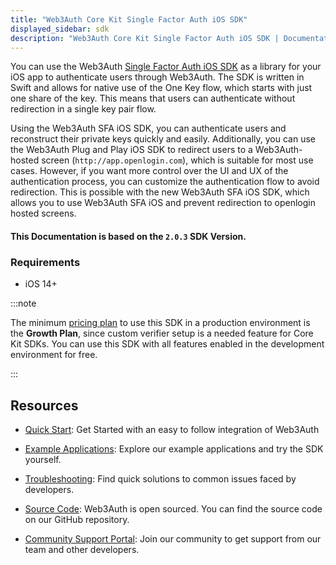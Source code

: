 ```yaml
---
title: "Web3Auth Core Kit Single Factor Auth iOS SDK"
displayed_sidebar: sdk
description: "Web3Auth Core Kit Single Factor Auth iOS SDK | Documentation - Web3Auth"
---
```


You can use the Web3Auth [Single Factor Auth iOS SDK](https://github.com/Web3Auth/single-factor-auth-swift) as a library for your iOS app to
authenticate users through Web3Auth. The SDK is written in Swift and allows for native use of the One Key flow, which starts with just one share of
the key. This means that users can authenticate without redirection in a single key pair flow.

Using the Web3Auth SFA iOS SDK, you can authenticate users and reconstruct their private keys quickly and easily. Additionally, you can use the
Web3Auth Plug and Play iOS SDK to redirect users to a Web3Auth-hosted screen (`http://app.openlogin.com`), which is suitable for most use cases.
However, if you want more control over the UI and UX of the authentication process, you can customize the authentication flow to avoid redirection.
This is possible with the new Web3Auth SFA iOS SDK, which allows you to use Web3Auth SFA iOS and prevent redirection to openlogin hosted screens.

#### This Documentation is based on the `2.0.3` SDK Version.

### Requirements

- iOS 14+

:::note

The minimum [pricing plan](https://web3auth.io/pricing.html) to use this SDK in a production environment is the **Growth Plan**, since custom verifier
setup is a needed feature for Core Kit SDKs. You can use this SDK with all features enabled in the development environment for free.

:::

## Resources

- [Quick Start](/quick-start?product=Core+Kit&sdk=Single+Factor+Auth+iOS+SDK): Get Started with an easy to follow integration of Web3Auth

- [Example Applications](/examples?product=Core+Kit&sdk=Single+Factor+Auth+iOS+SDK): Explore our example applications and try the SDK yourself.

- [Troubleshooting](/troubleshooting): Find quick solutions to common issues faced by developers.

- [Source Code](https://github.com/Web3Auth/single-factor-auth-swift): Web3Auth is open sourced. You can find the source code on our GitHub
  repository.

- [Community Support Portal](https://web3auth.io/community/c/help-core-kit/sfa-ios-sdk/30): Join our community to get support from our team and other
  developers.
